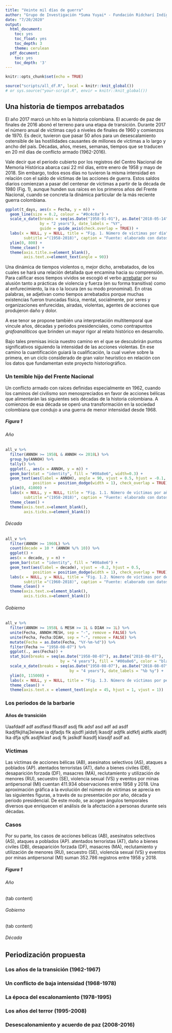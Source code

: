 ```yaml
---
title: "Veinte mil días de guerra"
author: "Grupo de Investigación *Suma Yuyai* - Fundación Ridcharí Indígena"
date: "7/20/2020"
output:
  html_document:
    toc: yes
    toc_float: yes
    toc_depth: 3
    theme: cerulean
  pdf_document:
    toc: yes
    toc_depth: '3'
---
```


```r
knitr::opts_chunk$set(echo = TRUE)
```

```r
source("scripts/all_df.R", local = knitr::knit_global())
# or sys.source("your-script.R", envir = knitr::knit_global())
```

## Una historia de tiempos arrebatados

El año 2017 marcó un hito en la historia colombiana. El acuerdo de paz de finales de 2016 abonó el terreno para una etapa de transición. Durante 2017 el número anual de víctimas cayó a niveles de finales de 1960 y comienzos de 1970. Es decir, tuvieron que pasar 50 años para un desescalamiento ostensible de las hostilidades causantes de millones de víctimas a lo largo y ancho del país. Décadas, años, meses, semanas, tiempos que se traducen en 20 mil días de conflicto armado (1962-2016).

Vale decir que el periodo cubierto por los registros del Centro Nacional de Memoria Histórica abarca casi 22 mil días, entre enero de 1958 y mayo de 2018. Sin embargo, todos esos días no tuvieron la misma intensidad en relación con el saldo de víctimas de las acciones de guerra. Estos saldos diarios comienzan a pasar del centenar de víctimas a partir de la década de 1980 (Fig. 1), aunque hunden sus raíces en los primeros años del Frente Nacional, cuando se concreta la dinámica particular de la más reciente guerra colombiana.

```r
ggplot(t_days, aes(x = Fecha, y = n)) +
  geom_line(size = 0.2, colour = "#0c4c8a") +
  scale_x_date(breaks = seq(as.Date("1958-01-01"), as.Date("2018-05-14"), 
               by = "2 years"), date_labels = "%Y", 
               guide = guide_axis(check.overlap = TRUE)) +
  labs(x = NULL, y = NULL, title = "Fig. 1. Número de víctimas por día",
        subtitle ="(1958-2018)", caption = "Fuente: elaborado con datos del CNMH") +
  ylim(0, 800) +
  theme_clean() +
  theme(axis.title.x=element_blank(),
        axis.text.x=element_text(angle = 90))
```

Una dinámica de tiempos violentos o, mejor dicho, arrebatados, de los cuales se hará una relación detallada que encamina hacia su comprensión. Para calificar esos tiempos vividos se escogió el verbo [arrebatar](https://dle.rae.es/arrebatar?m=form) por su alusión tanto a prácticas de violencia y fuerza (en su forma transitiva) como al enfurecimiento, la ira o la locura (en su modo pronominal). En otras palabras, se adjetivan como tiempos arrebatados porque muchas existencias fueron truncadas física, mental, socialmente, por seres y organizaciones enfurecidas, airadas, violentas, agentes de acciones que produjeron daño y dolor. 

A ese tenor se propone también una interpretación multitemporal que vincule años, décadas y periodos presidenciales, como contrapuntos *grafoanalíticos* que brinden un mayor rigor al relato histórico en desarrollo.

Bajo tales premisas inicia nuestro camino en el que se descubrirán puntos significativos siguiendo la intensidad de las acciones violentas. En ese camino la cuantificación guiará la cualificación, la cual vuelve sobre la primera, en un ciclo considerado de gran valor heurístico en relación con los datos que fundamentan este proyecto historiográfico.

### Un temible hijo del Frente Nacional

Un conflicto armado con raíces definidas especialmente en 1962, cuando los caminos del civilismo son menospreciados en favor de acciones bélicas que alimentarán las siguientes seis décadas de la historia colombiana. A comienzos de esa década se operó una transformación en la sociedad colombiana que condujo a una guerra de menor intensidad desde 1968.

##### Figura 1 {.tabset .tabset-fade .tabset-pills}

###### Año

```r
all_v %>%
  filter(ANNOH >= 1958L & ANNOH <= 2018L) %>%
  group_by(ANNOH) %>%
  tally() %>%
  ggplot(., aes(x = ANNOH, y = n)) +
  geom_bar(stat = "identity", fill = "#00a8e6", width=0.3) +
  geom_text(aes(label = ANNOH), angle = 90, vjust = 0.5, hjust = -0.1, 
            position = position_dodge(width = 1), check_overlap = TRUE) +
  ylim(0, 41000) +
  labs(x = NULL, y = NULL, title = "Fig. 1.1. Número de víctimas por año",
        subtitle ="(1958-2018)", caption = "Fuente: elaborado con datos del CNMH") +
  theme_clean() +
  theme(axis.text.x=element_blank(),
        axis.ticks.x=element_blank())
```

###### Década

```r
all_v %>%
  filter(ANNOH >= 1960L) %>%
  count(decade = 10 * (ANNOH %/% 10)) %>%
  ggplot() +
  aes(x = decade, y = n) +
  geom_bar(stat = "identity", fill = "#00a8e6") +
  geom_text(aes(label = decade), vjust = -0.2, hjust = 0.5, 
            position = position_dodge(width = 1), check_overlap = TRUE) +
  labs(x = NULL, y = NULL, title = "Fig. 1.2. Número de víctimas por década",
        subtitle ="(1960-2018)", caption = "Fuente: elaborado con datos del CNMH") +
  theme_clean() +
  theme(axis.text.x=element_blank(),
        axis.ticks.x=element_blank())
```

###### Gobierno

```r
all_v %>%
  filter(ANNOH >= 1958L & MESH >= 1L & DIAH >= 1L) %>%
  unite(Fecha, ANNOH:MESH, sep = "-", remove = FALSE) %>%
  unite(Fecha, Fecha:DIAH, sep = "-", remove = FALSE) %>%
  mutate(Fecha = as.Date(Fecha, "%Y-%m-%d")) %>%
  filter(Fecha >= "1958-08-07") %>%
  ggplot(., aes(Fecha)) +
  stat_bin(breaks = seq(as.Date("1958-08-07"), as.Date("2018-08-07"), 
                        by = "4 years"), fill = "#00a8e6", color = "black") +
  scale_x_date(breaks = seq(as.Date("1958-08-07"), as.Date("2018-08-07"), 
                            by = "4 years"), date_labels = "%b %y") +
  ylim(0, 115000) +
  labs(x = NULL, y = NULL, title = "Fig. 1.3. Número de víctimas por periodo presidencial", subtitle ="(1958-2018)", caption = "Fuente: elaborado con datos del CNMH") +
  theme_clean() +
  theme(axis.text.x = element_text(angle = 45, hjust = 1, vjust = 1))
```

### Los periodos de la barbarie

#### Años de transición

Uaafdadf adf asdfasd flkasdf asdj flk adsf asd adf ad asdf lkadjflkjlñaj3eiwae ia djfadjs flk ajsdfl jaldsfj lkasdjf adjflk aldfkfj aldflk aladlfj lka dfja sjfk asdjfklasf asdj fk jaslkdf lkasdfj klasdjf asdf ad.

### Víctimas

Las víctimas de acciones bélicas (AB), asesinatos selectivos (AS), ataques a poblados (AP). atentados terroristas (AT), daño a bienes civiles (DB), desaparición forzada (DF), masacres (MA), reclutamiento y utilización de menores (RU), secuestro (SE), violencia sexual (VS) y eventos por minas antipersonal (MI) cuentan 411.934 observaciones entre 1958 y 2018. Una aproximación gráfica a la evolución del número de víctimas se aprecia en las siguientes figuras, a través de su presentación por año, década y periodo presidencial. De este modo, se acogen ángulos temporales diversos que enriquecen el análisis de la afectación a personas durante seis décadas.

### Casos

Por su parte, los casos de acciones bélicas (AB), asesinatos selectivos (AS), ataques a poblados (AP). atentados terroristas (AT), daño a bienes civiles (DB), desaparición forzada (DF), masacres (MA), reclutamiento y utilización de menores (RU), secuestro (SE), violencia sexual (VS) y eventos por minas antipersonal (MI) suman 352.786 registros entre 1958 y 2018. 

##### Figura 1 {.tabset .tabset-pills}

###### Año

(tab content)

###### Gobierno

(tab content)

###### Década


## Periodización propuesta

### Los años de la transición (1962-1967) 

### Un conflicto de baja intensidad (1968-1978)

### La época del escalonamiento (1978-1995)

### Los años del terror (1995-2008)

### Desescalonamiento y acuerdo de paz (2008-2016)
